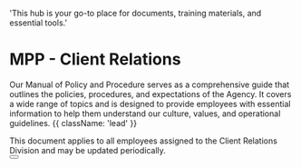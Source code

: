   'This hub is your go-to place for documents, training materials, and essential tools.'

# MPP - Client Relations

Our Manual of Policy and Procedure serves as a comprehensive guide that outlines the policies, procedures, and expectations of the Agency. It covers a wide range of topics and is designed to provide employees with essential information to help them understand our culture, values, and operational guidelines. {{ className: 'lead' }}

<Note>
 This document applies to all employees assigned to the Client Relations Division and may be updated periodically.
</Note>

<div className="not-prose">
  <Button
    href="mpp-client-relations"
    variant="text"
    arrow="right"
    children="Click here to view the document"
  />
</div>

